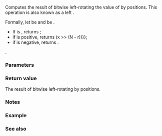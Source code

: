 {{cpp/title|rotl}}
{{cpp/utility/bit/navbar}}
{{ddcl|header=bit|since=c++20|
template&lt; class T &gt;
constexpr T rotl( T x, int s ) noexcept;
}}

Computes the result of bitwise left-rotating the value of {{c|x}} by {{c|s}} positions. This operation is also known as a left {{enwiki|Circular shift|circular shift}}.

Formally, let {{tt|N}} be {{c/core|std::numeric_limits&lt;T&gt;::digits}} and {{c|r}} be {{c|s % N}}.
* If {{c|r}} is {{c|0}}, returns {{c|x}};
* if {{c|r}} is positive, returns {{c|(x &lt;&lt; r) {{!}} (x &gt;&gt; (N - r))}};
* if {{c|r}} is negative, returns {{c|std::rotr(x, -r)}}.

{{cpp/enable if|{{tt|T}} is an unsigned integer type (that is, {{c/core|unsigned char}}, {{c/core|unsigned short}}, {{c/core|unsigned int}}, {{c/core|unsigned long}}, {{c/core|unsigned long long}}, or an extended unsigned integer type)}}.

===Parameters===
{{par begin}}
{{par|x|value of unsigned integer type}}
{{par|s|number of positions to shift}}
{{par end}}

===Return value===
The result of bitwise left-rotating {{c|x}} by {{c|s}} positions.

===Notes===
{{feature test macro|__cpp_lib_bitops|std=C++20|value=201907L|[[cpp/numeric#Bit manipulation (since C++20)|Bit operations]]}}

===Example===
{{example
|code=
#include &lt;bit&gt;
#include &lt;bitset&gt;
#include &lt;cstdint&gt;
#include &lt;iostream&gt;

int main()
{
    using bin = std::bitset&lt;8&gt;;
    const std::uint8_t x{0b00011101};
    std::cout &lt;&lt; bin(x) &lt;&lt; " &lt;- x\n";
    for (const int s : {0, 1, 4, 9, -1})
        std::cout &lt;&lt; bin(std::rotl(x, s)) &lt;&lt; " &lt;- rotl(x, " &lt;&lt; s &lt;&lt; ")\n";
}
|output=
00011101 &lt;- x
00011101 &lt;- rotl(x, 0)
00111010 &lt;- rotl(x, 1)
11010001 &lt;- rotl(x, 4)
00111010 &lt;- rotl(x, 9)
10001110 &lt;- rotl(x, -1)
}}

===See also===
{{dsc begin}}
{{dsc inc|cpp/numeric/dsc rotr}}
{{dsc inc|cpp/utility/bitset/dsc operator_ltltgtgt}}
{{dsc end}}

{{langlinks|es|ja|ru|zh}}